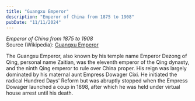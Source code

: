 ```yaml
---
title: "Guangxu Emperor"
description: "Emperor of China from 1875 to 1908"
pubDate: "11/11/2024"
---
```


*Emperor of China from 1875 to 1908*  
Source (Wikipedia): [Guangxu Emperor][1]

The Guangxu Emperor, also known by his temple name Emperor Dezong of Qing, personal name Zaitian, was the eleventh emperor of the Qing dynasty, and the ninth Qing emperor to rule over China proper. His reign was largely dominated by his maternal aunt Empress Dowager Cixi. He initiated the radical Hundred Days' Reform but was abruptly stopped when the Empress Dowager launched a coup in 1898, after which he was held under virtual house arrest until his death.

[1]: https://en.wikipedia.org/wiki/Guangxu_Emperor
